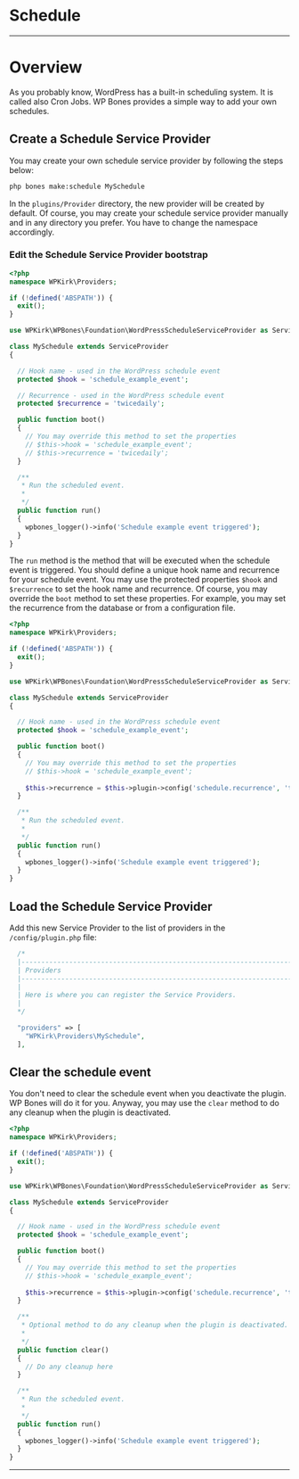 
# Schedule

---
<DocsBoilerplateDemo slug="cron" />

# Overview

As you probably know, WordPress has a built-in scheduling system. It is called also Cron Jobs. WP Bones provides a simple way to add your own schedules.

## Create a Schedule Service Provider

You may create your own schedule service provider by following the steps below:

```sh copy
php bones make:schedule MySchedule
```

In the `plugins/Provider` directory, the new provider will be created by default. Of course, you may create your schedule service provider manually and in any directory you prefer. You have to change the namespace accordingly.

### Edit the Schedule Service Provider bootstrap

```php copy filename="/plugin/Providers/MySchedule.php" {30}
<?php
namespace WPKirk\Providers;

if (!defined('ABSPATH')) {
  exit();
}

use WPKirk\WPBones\Foundation\WordPressScheduleServiceProvider as ServiceProvider;

class MySchedule extends ServiceProvider
{

  // Hook name - used in the WordPress schedule event
  protected $hook = 'schedule_example_event';

  // Recurrence - used in the WordPress schedule event
  protected $recurrence = 'twicedaily';

  public function boot()
  {
    // You may override this method to set the properties
    // $this->hook = 'schedule_example_event';
    // $this->recurrence = 'twicedaily';
  }

  /**
   * Run the scheduled event.
   *
   */
  public function run()
  {
    wpbones_logger()->info('Schedule example event triggered');
  }
}
```

The `run` method is the method that will be executed when the schedule event is triggered.
You should define a unique hook name and recurrence for your schedule event.
You may use the protected properties `$hook` and `$recurrence` to set the hook name and recurrence. Of course, you may override the `boot` method to set these properties.
For example, you may set the recurrence from the database or from a configuration file.

```php copy filename="/plugin/Providers/MySchedule.php" {21}
<?php
namespace WPKirk\Providers;

if (!defined('ABSPATH')) {
  exit();
}

use WPKirk\WPBones\Foundation\WordPressScheduleServiceProvider as ServiceProvider;

class MySchedule extends ServiceProvider
{

  // Hook name - used in the WordPress schedule event
  protected $hook = 'schedule_example_event';

  public function boot()
  {
    // You may override this method to set the properties
    // $this->hook = 'schedule_example_event';
    
    $this->recurrence = $this->plugin->config('schedule.recurrence', 'twicedaily');
  }

  /**
   * Run the scheduled event.
   *
   */
  public function run()
  {
    wpbones_logger()->info('Schedule example event triggered');
  }
}
```

## Load the Schedule Service Provider

Add this new Service Provider to the list of providers in the `/config/plugin.php` file:

```php filename="config/plugin.php" copy
  /*
  |--------------------------------------------------------------------------
  | Providers
  |--------------------------------------------------------------------------
  |
  | Here is where you can register the Service Providers.
  |
  */

  "providers" => [
    "WPKirk\Providers\MySchedule",
  ],
```

## Clear the schedule event

You don't need to clear the schedule event when you deactivate the plugin. WP Bones will do it for you.
Anyway, you may use the `clear` method to do any cleanup when the plugin is deactivated.

```php copy filename="/plugin/Providers/MySchedule.php" {28}
<?php
namespace WPKirk\Providers;

if (!defined('ABSPATH')) {
  exit();
}

use WPKirk\WPBones\Foundation\WordPressScheduleServiceProvider as ServiceProvider;

class MySchedule extends ServiceProvider
{

  // Hook name - used in the WordPress schedule event
  protected $hook = 'schedule_example_event';

  public function boot()
  {
    // You may override this method to set the properties
    // $this->hook = 'schedule_example_event';
    
    $this->recurrence = $this->plugin->config('schedule.recurrence', 'twicedaily');
  }

  /**
   * Optional method to do any cleanup when the plugin is deactivated.
   *
   */
  public function clear()
  {
    // Do any cleanup here
  }

  /**
   * Run the scheduled event.
   *
   */
  public function run()
  {
    wpbones_logger()->info('Schedule example event triggered');
  }
}
```
---
<DocsBoilerplateDemo slug="cron" />
